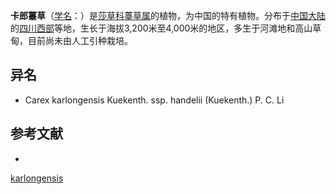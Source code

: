 {{Speciesbox
| name = 卡郎薹草
| status = 
| status_system = 
| image =
| genus = Carex
| species = karlongensis
| authority = Kükenth.
}}

'''卡郎薹草'''（[[学名|学名]]：{{lang|la|''Carex karlongensis''}}）是[[莎草科|莎草科]][[薹草属|薹草属]]的植物，为中国的特有植物。分布于[[中国大陆|中国大陆]]的[[四川西部|四川西部]]等地，生长于海拔3,200米至4,000米的地区，多生于河滩地和高山草甸，目前尚未由人工引种栽培。

== 异名 ==
* Carex karlongensis Kuekenth. ssp. handelii (Kuekenth.) P. C. Li

== 参考文献 ==
<div class="references-small">
* {{cite web| url =http://www.bioinfo.cn/db05/KmzwSpecies.php?action=view&id=6510| title =卡郎薹草| work =《中国高等植物数据库全库》| publisher =中国科学院微生物研究所| author =昆明植物研究所| accessdate =2009-02-24| deadurl =yes| archiveurl =https://web.archive.org/web/20160305004007/http://www.bioinfo.cn/db05/KmzwSpecies.php?action=view&id=6510| archivedate =2016-03-05}}
</div>
{{Taxonbar|from=Q10909976}}

{{DEFAULTSORT:Carex karlongensis}}
[[Category:薹草属|karlongensis]]


{{Carex-stub}}